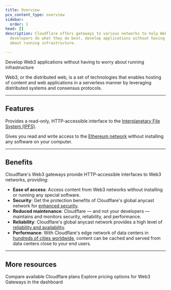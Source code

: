 ```yaml
---
title: Overview
pcx_content_type: overview
sidebar:
  order: 1
head: []
description: Cloudflare offers gateways to various networks to help Web3
  developers do what they do best, develop applications without having to worry
  about running infrastructure.

---
```



<Description>

Develop Web3 applications without having to worry about running infrastructure
</Description>

<Plan type="add-on" />

Web3, or the distributed web, is a set of technologies that enables hosting of content and web applications in a serverless manner by leveraging distributed systems and consensus protocols.

<Render file="non-contract-enablement" product="fundamentals" />

***

## Features

<Feature header="IPFS Gateway" href="/web3/ipfs-gateway/"> <Plan id="web3.ipfs.properties.availability.summary" />
Provides a read-only, HTTP-accessible interface to the [Interplanetary File System (IPFS)](/web3/ipfs-gateway/concepts/ipfs/).


</Feature>

<Feature header="Ethereum Gateway" href="/web3/ethereum-gateway/"> <Plan id="web3.ethereum.properties.availability.summary" />

Gives you read and write access to the [Ethereum network](/web3/ethereum-gateway/concepts/ethereum/) without installing any software on your computer.


</Feature>

***

## Benefits

Cloudflare's Web3 gateways provide HTTP-accessible interfaces to Web3 networks, providing:

* **Ease of access**: Access content from Web3 networks without installing or running any special software.
* **Security**: Get the protection benefits of Cloudflare's global anycast network for [enhanced security](https://blog.cloudflare.com/cloudflare-thwarts-17-2m-rps-ddos-attack-the-largest-ever-reported/).
* **Reduced maintenance**: Cloudflare — and not your developers — maintains and monitors security, reliability, and performance.
* **Reliability**: Cloudflare's global anycast network provides a high level of [reliability and availability](https://www.cloudflare.com/network/).
* **Performance**: With Cloudflare's edge network of data centers in [hundreds of cities worldwide](https://www.cloudflare.com/network/), content can be cached and served from data centers close to your end users.

***

## More resources

<CardGrid>

<LinkTitleCard title="Plans" href="https://www.cloudflare.com/plans/#overview" icon="document">
Compare available Cloudflare plans
</LinkTitleCard>

<LinkTitleCard title="Pricing" href="https://dash.cloudflare.com/?to=/:account/:zone/web3/" icon="seti:shell">
Explore pricing options for Web3 Gateways in the dashboard
</LinkTitleCard>

</CardGrid>
